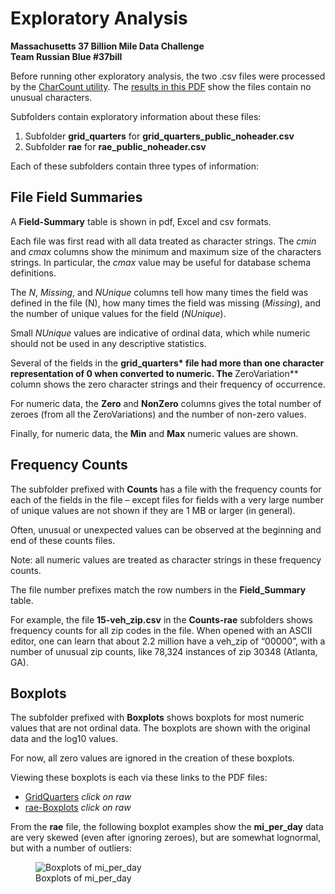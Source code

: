 Exploratory Analysis
====================

**Massachusetts 37 Billion Mile Data Challenge**  
**Team Russian Blue #37bill**  

Before running other exploratory analysis, the two .csv files were processed by the [CharCount utility](https://github.com/EarlGlynn/CharCount).  The [results in this PDF](CharCount.pdf) show the files contain no unusual characters.

Subfolders contain exploratory information about these files:  

1. Subfolder **grid_quarters** for **grid_quarters_public_noheader.csv**  
2. Subfolder **rae** for **rae_public_noheader.csv**  

Each of these subfolders contain three types of information: 

File Field Summaries
--------------------

A **Field-Summary** table is shown in pdf, Excel and csv formats.  

Each file was first read with all data treated as character strings.  The _cmin_ and _cmax_ columns show the minimum and maximum size of the characters strings.  In particular, the _cmax_ value may be useful for database schema definitions.

The _N_, _Missing_, and _NUnique_ columns tell how many times the field was defined in the file (N), how many times the field was missing (_Missing_), and the number of unique values for the field (_NUnique_).  

Small _NUnique_ values are indicative of ordinal data, which while numeric should not be used in any descriptive statistics. 

Several of the fields in the **grid_quarters* file had more than one character representation of 0 when converted to numeric.  The **ZeroVariation** column shows the zero character strings and their frequency of occurrence.

For numeric data, the **Zero** and **NonZero** columns gives the total number of zeroes (from all the ZeroVariations) and the number of non-zero values.

Finally, for numeric data, the **Min** and **Max** numeric values are shown.

Frequency Counts
----------------

The subfolder prefixed with **Counts** has a file with the frequency counts for each of the fields in the file -- except files for fields with a very large number of unique values are not shown if they are 1 MB or larger (in general).  

Often, unusual or unexpected values can be observed at the beginning and end of these counts files.  

Note:  all numeric values are treated as character strings in these frequency counts.

The file number prefixes match the row numbers in the **Field_Summary** table.

For example, the file **15-veh_zip.csv** in the **Counts-rae** subfolders shows frequency counts for all zip codes in the file.  When opened with an ASCII editor, one can learn that about 2.2 million have a veh_zip of "00000", with a number of unusual zip counts, like 78,324 instances of zip 30348 (Atlanta, GA).

Boxplots
--------

The subfolder prefixed with **Boxplots** shows boxplots for most numeric values that are not ordinal data. The boxplots are shown with the original data and the log10 values. 

For now, all zero values are ignored in the creation of these boxplots.

Viewing these boxplots is each via these links to the PDF files:    

* [GridQuarters](grid_quarters/Boxplots-GridQuarters/GridQuarters-Boxplots.pdf)  _click on raw_
* [rae-Boxplots](rae/Boxplots-rae/rae-Boxplots.pdf) _click on raw_

From the **rae** file, the following boxplot examples show the **mi_per_day** data are very skewed (even after ignoring zeroes), but are somewhat lognormal, but with a number of outliers:

![Boxplots of mi_per_day](../exploratory/rae/Boxplots-rae/rae05.png)


